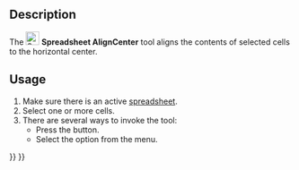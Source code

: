 <languages/>
<translate>

<!--T:6-->
{{Docnav
|[[Spreadsheet_AlignLeft|Align Left]]
|[[Spreadsheet_AlignRight|Align Right]]
|[[Spreadsheet_Workbench|Spreadsheet]]
|IconL=Spreadsheet_AlignLeft.svg
|IconR=Spreadsheet_AlignRight.svg
|IconC=Workbench_Spreadsheet.svg
}}

<!--T:1-->
{{GuiCommand
|Name=Spreadsheet AlignCenter
|MenuLocation=Spreadsheet → Alignment → Align Horizontal Center
|Workbenches=[[Spreadsheet_Workbench|Spreadsheet]]
|Version=0.17
}}

==Description== <!--T:2-->

<!--T:3-->
The [[File:Spreadsheet_AlignCenter.svg|24px]] '''Spreadsheet AlignCenter''' tool aligns the contents of selected cells to the horizontal center.

==Usage== <!--T:4-->

<!--T:5-->
# Make sure there is an active [[Spreadsheet_CreateSheet|spreadsheet]].
# Select one or more cells.
# There are several ways to invoke the tool:
#* Press the {{Button|[[File:Spreadsheet_AlignCenter.svg|16px]] [[Spreadsheet_AlignCenter|Align Horizontal Center]]}} button.
#* Select the {{MenuCommand|Spreadsheet → Alignment → [[File:Spreadsheet_AlignCenter.svg|16px]] Align Horizontal Center}} option from the menu.


<!--T:7-->
{{Docnav
|[[Spreadsheet_AlignLeft|Align Left]]
|[[Spreadsheet_AlignRight|Align Right]]
|[[Spreadsheet_Workbench|Spreadsheet]]
|IconL=Spreadsheet_AlignLeft.svg
|IconR=Spreadsheet_AlignRight.svg
|IconC=Workbench_Spreadsheet.svg
}}

</translate>
{{Spreadsheet_Tools_navi{{#translation:}}}}
{{Userdocnavi{{#translation:}}}}
